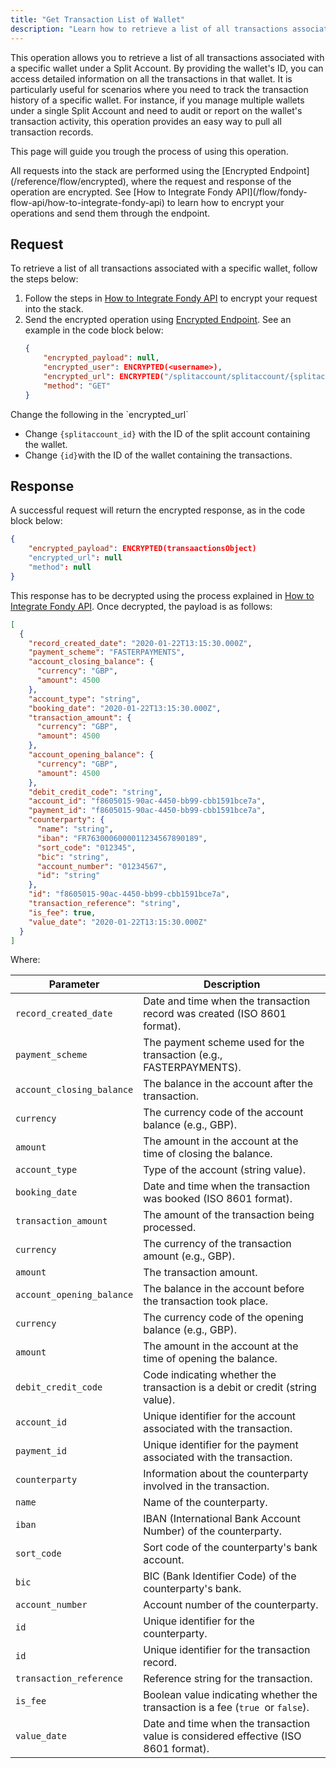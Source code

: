 ```yaml
---
title: "Get Transaction List of Wallet"
description: "Learn how to retrieve a list of all transactions associated with a specific wallet under a Split Account using Fondy's API."
---
```





This operation allows you to retrieve a list of all transactions associated with a specific wallet under a Split Account. By providing the wallet's ID, you can access detailed information on all the transactions in that wallet. It is particularly useful for scenarios where you need to track the transaction history of a specific wallet. For instance, if you manage multiple wallets under a single Split Account and need to audit or report on the wallet's transaction activity, this operation provides an easy way to pull all transaction records.

This page will guide you trough the process of using this operation.

<Callout type="warning" title="Encrypted Requests">
  All requests into the stack are performed using the [Encrypted Endpoint](/reference/flow/encrypted), where the request and response of the operation are encrypted. See [How to Integrate Fondy API](/flow/fondy-flow-api/how-to-integrate-fondy-api) to learn how to encrypt your operations and send them through the endpoint.
</Callout>

## Request

To retrieve a list of all transactions associated with a specific wallet, follow the steps below:

1. Follow the steps in [How to Integrate Fondy API](/flow/fondy-flow-api/how-to-integrate-fondy-api) to encrypt your request into the stack.
2. Send the encrypted operation using [Encrypted Endpoint](/reference/flow/encrypted). See an example in the code block below:
   ```json
   {
       "encrypted_payload": null,
       "encrypted_user": ENCRYPTED(<username>),    
       "encrypted_url": ENCRYPTED("/splitaccount/splitaccount/{splitaccount_id}/wallet/{id}/transactions"),
       "method": "GET"
   }
   ```

<Callout type="warning" title="Path Parameters">
  Change the following in the `encrypted_url`

  * Change `{splitaccount_id}` with the ID of the split account containing the wallet.
  * Change `{id}`with the ID of the wallet containing the transactions.
</Callout>

## Response

A successful request will return the encrypted response, as in the code block below:

```json
{
    "encrypted_payload": ENCRYPTED(transaactionsObject)
    "encrypted_url": null
    "method": null
}
```

This response has to be decrypted using the process explained in [How to Integrate Fondy API](/flow/fondy-flow-api/how-to-integrate-fondy-api). Once decrypted, the payload is as follows:

```json
[
  {
    "record_created_date": "2020-01-22T13:15:30.000Z",
    "payment_scheme": "FASTERPAYMENTS",
    "account_closing_balance": {
      "currency": "GBP",
      "amount": 4500
    },
    "account_type": "string",
    "booking_date": "2020-01-22T13:15:30.000Z",
    "transaction_amount": {
      "currency": "GBP",
      "amount": 4500
    },
    "account_opening_balance": {
      "currency": "GBP",
      "amount": 4500
    },
    "debit_credit_code": "string",
    "account_id": "f8605015-90ac-4450-bb99-cbb1591bce7a",
    "payment_id": "f8605015-90ac-4450-bb99-cbb1591bce7a",
    "counterparty": {
      "name": "string",
      "iban": "FR7630006000011234567890189",
      "sort_code": "012345",
      "bic": "string",
      "account_number": "01234567",
      "id": "string"
    },
    "id": "f8605015-90ac-4450-bb99-cbb1591bce7a",
    "transaction_reference": "string",
    "is_fee": true,
    "value_date": "2020-01-22T13:15:30.000Z"
  }
]
```

Where:

| **Parameter**             | **Description**                                                                     |
| ------------------------- | ----------------------------------------------------------------------------------- |
| `record_created_date`     | Date and time when the transaction record was created (ISO 8601 format).            |
| `payment_scheme`          | The payment scheme used for the transaction (e.g., FASTERPAYMENTS).                 |
| `account_closing_balance` | The balance in the account after the transaction.                                   |
| `currency`                | The currency code of the account balance (e.g., GBP).                               |
| `amount`                  | The amount in the account at the time of closing the balance.                       |
| `account_type`            | Type of the account (string value).                                                 |
| `booking_date`            | Date and time when the transaction was booked (ISO 8601 format).                    |
| `transaction_amount`      | The amount of the transaction being processed.                                      |
| `currency`                | The currency of the transaction amount (e.g., GBP).                                 |
| `amount`                  | The transaction amount.                                                             |
| `account_opening_balance` | The balance in the account before the transaction took place.                       |
| `currency`                | The currency code of the opening balance (e.g., GBP).                               |
| `amount`                  | The amount in the account at the time of opening the balance.                       |
| `debit_credit_code`       | Code indicating whether the transaction is a debit or credit (string value).        |
| `account_id`              | Unique identifier for the account associated with the transaction.                  |
| `payment_id`              | Unique identifier for the payment associated with the transaction.                  |
| `counterparty`            | Information about the counterparty involved in the transaction.                     |
| `name`                    | Name of the counterparty.                                                           |
| `iban`                    | IBAN (International Bank Account Number) of the counterparty.                       |
| `sort_code`               | Sort code of the counterparty's bank account.                                       |
| `bic`                     | BIC (Bank Identifier Code) of the counterparty's bank.                              |
| `account_number`          | Account number of the counterparty.                                                 |
| `id`                      | Unique identifier for the counterparty.                                             |
| `id`                      | Unique identifier for the transaction record.                                       |
| `transaction_reference`   | Reference string for the transaction.                                               |
| `is_fee`                  | Boolean value indicating whether the transaction is a fee (`true `or `false`).      |
| `value_date`              | Date and time when the transaction value is considered effective (ISO 8601 format). |
